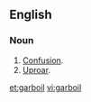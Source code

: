 ==English==

===Noun===
{{en-noun|~}}

# [[confusion|Confusion]].
# [[uproar|Uproar]].
[[et:garboil]]
[[vi:garboil]]